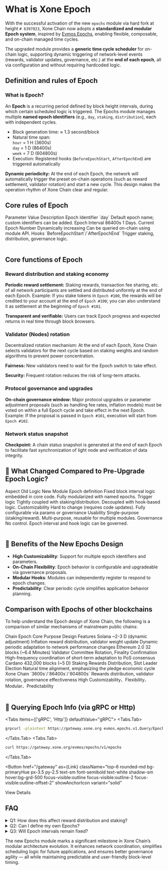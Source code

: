 
# What is Xone Epoch

With the successful activation of the <Link className='text-primaryHue' showAnchorIcon href="/blog/bulletin/hard-fork">new `epochs` module via hard fork at height `# 6397023`</Link>, Xone Chain now adopts a **standardized and modular Epoch system**, inspired by [Evmos Epochs](https://docs.evmos.org/protocol/modules/epochs), enabling flexible, composable, and on-chain managed time cycles.

The upgraded module provides a **generic time cycle scheduler** for on-chain logic, supporting dynamic triggering of network-level events (rewards, validator updates, governance, etc.) at the **end of each epoch**, all via configuration and without requiring hardcoded logic.

## Definition and rules of Epoch

### What is Epoch?

An **Epoch** is a recurring period defined by block height intervals, during which certain scheduled logic is triggered. The Epochs module manages multiple **named epoch identifiers** (e.g., `day`, `staking`, `distribution`), each with independent cycles.

- Block generation time: ≈ 1.3 second/block
- Natural time span:\
  `hour` = 1 H (3600s)\
  `day` = 1 D (86400s)\
  `week` = 7 D (604800s)
- Execution: Registered hooks (`BeforeEpochStart`, `AfterEpochEnd`) are triggered automatically

**Dynamic periodicity:** At the end of each Epoch, the network will automatically trigger the preset on-chain operations (such as reward settlement, validator rotation) and start a new cycle. This design makes the operation rhythm of Xone Chain clear and regular.

## Core rules of Epoch

<div className="overflow-x-auto">
  <Table key={new Date().getTime()} removeWrapper aria-label="XOC Fundraising Table" className="mt-2">
    <TableHeader>
      <TableColumn key="parameter">Parameter</TableColumn>
      <TableColumn key="value">Value</TableColumn>
      <TableColumn key="explain">Description</TableColumn>
    </TableHeader>
    <TableBody>
      <TableRow key="1">
        <TableCell>Epoch Identifier</TableCell>
        <TableCell>`day`</TableCell>
        <TableCell>Default epoch name; custom identifiers can be added.</TableCell>
      </TableRow>
      <TableRow key="2">
        <TableCell>Epoch Interval</TableCell>
        <TableCell>86400s</TableCell>
        <TableCell>1 Days.</TableCell>
      </TableRow>
      <TableRow key="3">
        <TableCell>Current Epoch Number</TableCell>
        <TableCell>Dynamically increasing</TableCell>
        <TableCell>Can be queried on-chain using module API.</TableCell>
      </TableRow>
      <TableRow key="4">
        <TableCell>Hooks</TableCell>
        <TableCell>`BeforeEpochStart`/`AfterEpochEnd`</TableCell>
        <TableCell>Trigger staking, distribution, governance logic.</TableCell>
      </TableRow>
    </TableBody>
  </Table>
</div>

## Core functions of Epoch

### Reward distribution and staking economy

**Periodic reward settlement:** Staking rewards, transaction fee sharing, etc. of all network participants are settled and distributed uniformly at the end of each Epoch. Example: If you stake tokens in `Epoch #100`, the rewards will be credited to your account at the end of `Epoch #100`; you can also understand it as settlement at the beginning of `Epoch #101`.

**Transparent and verifiable:** Users can track Epoch progress and expected returns in real time through block browsers.

### Validator (Nodes) rotation

Decentralized rotation mechanism: At the end of each Epoch, Xone Chain selects validators for the next cycle based on staking weights and random algorithms to prevent power concentration.

**Fairness:** New validators need to wait for the Epoch switch to take effect.

**Security:** Frequent rotation reduces the risk of long-term attacks.

### Protocol governance and upgrades

**On-chain governance window:** Major protocol upgrades or parameter adjustment proposals (such as handling fee rates, inflation models) must be voted on within a full Epoch cycle and take effect in the next Epoch. Example: If the proposal is passed in `Epoch #101`, execution will start from `Epoch #102`.

### Network status snapshot

**Checkpoint:** A chain status snapshot is generated at the end of each Epoch to facilitate fast synchronization of light <Link className='text-primaryHue' showAnchorIcon href="/study/nodes">node</Link> and verification of data integrity.

## 🔧 What Changed Compared to Pre-Upgrade Epoch Logic?

<div className="overflow-x-auto">
  <Table key={new Date().getTime()} removeWrapper aria-label="XOC Fundraising Table" className="mt-2">
    <TableHeader>
      <TableColumn key="parameter">Aspect</TableColumn>
      <TableColumn key="value">Old Logic</TableColumn>
      <TableColumn key="explain">New Module</TableColumn>
    </TableHeader>
    <TableBody>
      <TableRow key="1">
        <TableCell>Epoch definition</TableCell>
        <TableCell>Fixed block interval logic embedded in core code.</TableCell>
        <TableCell>Fully modularized with named epochs.</TableCell>
      </TableRow>
      <TableRow key="2">
        <TableCell>Trigger logic</TableCell>
        <TableCell>Tightly coupled with staking/distribution.</TableCell>
        <TableCell>Decoupled with hook-based logic.</TableCell>
      </TableRow>
      <TableRow key="3">
        <TableCell>Customizability</TableCell>
        <TableCell>Hard to change (requires code updates).</TableCell>
        <TableCell>Fully configurable via params or governance</TableCell>
      </TableRow>
      <TableRow key="4">
        <TableCell>Usability</TableCell>
        <TableCell>Single-purpose (staking/reward).</TableCell>
        <TableCell>Multi-purpose, reusable for multiple modules.</TableCell>
      </TableRow>
      <TableRow key="5">
        <TableCell>Governance</TableCell>
        <TableCell>No control.</TableCell>
        <TableCell>Epoch interval and hook logic can be governed.</TableCell>
      </TableRow>
    </TableBody>
  </Table>
</div>

## 🚀 Benefits of the New Epochs Design

* **High Customizability**: Support for multiple epoch identifiers and parameters.
* **On-Chain Flexibility**: Epoch behavior is configurable and upgradeable via governance proposals.
* **Modular Hooks**: Modules can independently register to respond to epoch changes.
* **Predictability**: Clear periodic cycle simplifies application behavior planning.

## Comparison with Epochs of other blockchains

To help understand the Epoch design of Xone Chain, the following is a comparison of similar mechanisms of mainstream public chains:

<div className="overflow-x-auto">
  <Table key={new Date().getTime()} removeWrapper aria-label="XOC other blockchains" className="mt-2" defaultSelectedKeys={["4"]} selectionMode="single">
    <TableHeader>
      <TableColumn key="chain">Chain</TableColumn>
      <TableColumn key="epoch">Epoch</TableColumn>
      <TableColumn key="purpose">Core Purpose</TableColumn>
      <TableColumn key="features">Design Features</TableColumn>
    </TableHeader>
    <TableBody>
      <TableRow key="1">
        <TableCell>Solana</TableCell>
        <TableCell>~2-3 D (dynamic adjustment)</TableCell>
        <TableCell>Inflation reward distribution, validator weight update</TableCell>
        <TableCell>Dynamic periodic adaptation to network performance changes</TableCell>
      </TableRow>
      <TableRow key="2">
        <TableCell>Ethereum 2.0</TableCell>
        <TableCell>32 blocks (~6.4 Minutes)</TableCell>
        <TableCell>Validator Committee Rotation, Finality Confirmation</TableCell>
        <TableCell>High-frequency coordination of short-term adaptation to PoS consensus</TableCell>
      </TableRow>
      <TableRow key="3">
        <TableCell>Cardano</TableCell>
        <TableCell>432,000 blocks (~5 D)</TableCell>
        <TableCell>Staking Rewards Distribution, Slot Leader Election</TableCell>
        <TableCell>Natural time alignment, emphasizing the pledge economic cycle</TableCell>
      </TableRow>
      <TableRow key="4">
        <TableCell>Xone Chain</TableCell>
        <TableCell>`3600s`/`86400s`/`604800s`</TableCell>
        <TableCell>Rewards distribution, validator rotation, governance effectiveness</TableCell>
        <TableCell>High Customizability、Flexibility、Modular、Predictability</TableCell>
      </TableRow>
    </TableBody>
  </Table>
</div>

## 📡 Querying Epoch Info (via gRPC or Http)

<Tabs items={['gRPC', 'Http']} defaultValue="gRPC">
  <Tabs.Tab>
  ```bash showLineNumbers copy
  grpcurl -plaintext https://gateway.xone.org evmos.epochs.v1.Query/EpochInfos
  ```
  </Tabs.Tab>
  <Tabs.Tab>
  ```bash showLineNumbers copy
  curl https://gateway.xone.org/evmos/epochs/v1/epochs
  ```
  </Tabs.Tab>
</Tabs>

<Button
  href="/gateway"
  as={Link}
  className="top-6 rounded-md bg-primaryHue px-3.5 py-2.5 text-sm font-semibold text-white shadow-sm hover:bg-grd-500 focus-visible:outline focus-visible:outline-2 focus-visible:outline-offset-2"
  showAnchorIcon
  variant="solid"
>
  View Details
</Button>

## FAQ

<details>

<summary>Q1: How does this affect reward distribution and staking?</summary>

All staking rewards and updates are now managed through the `epochs` hook system. Rewards are still settled at the end of each epoch, but the underlying trigger is now cleaner, more secure, and maintainable.

</details>

<details>

<summary>Q2: Can I define my own Epochs?</summary>

Yes. Developers can register new epoch identifiers (e.g., `weekly`, `custom`) and associate them with specific modules via hooks.

</details>

<details>

<summary>Q3: Will Epoch intervals remain fixed?</summary>

Yes by default, but they can be modified via governance proposals without code upgrades.

</details>

The new Epochs module marks a significant milestone in Xone Chain’s modular architecture evolution. It enhances network coordination, simplifies scheduling logic for future applications, and ensures better governance agility — all while maintaining predictable and user-friendly block-level timing.

<ContactInfo />
